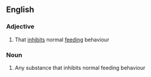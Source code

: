 ==English==

===Adjective===
{{en-adj}}

#{{biology}} That [[inhibit]]s normal [[feeding]] behaviour

===Noun===
{{en-noun}}

#{{biochemistry}} Any substance that inhibits normal feeding behaviour